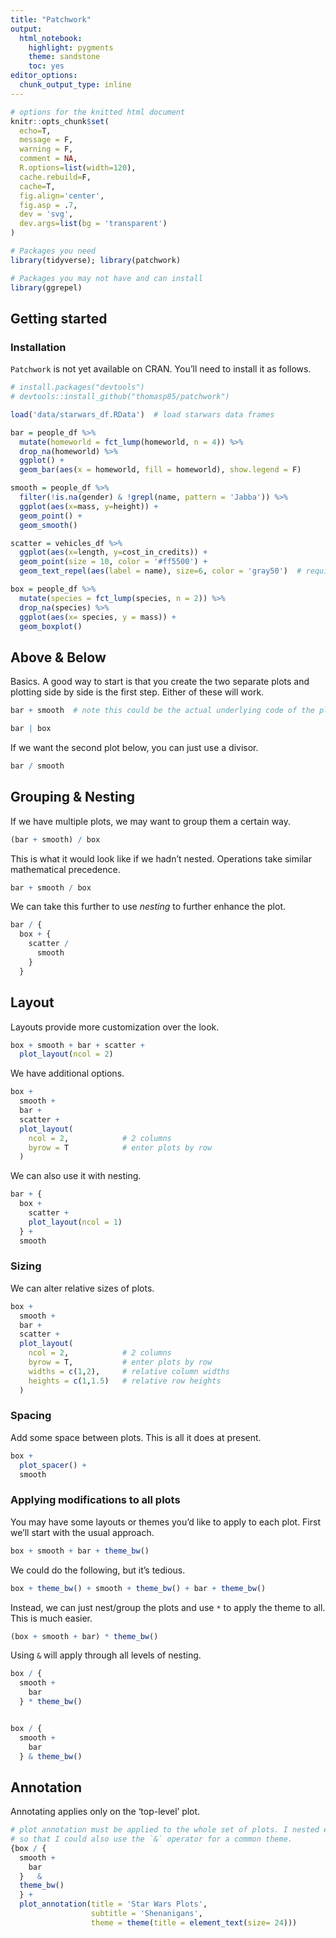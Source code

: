 ```yaml
---
title: "Patchwork"
output: 
  html_notebook: 
    highlight: pygments
    theme: sandstone
    toc: yes
editor_options: 
  chunk_output_type: inline
---
```


```r
# options for the knitted html document
knitr::opts_chunk$set(
  echo=T, 
  message = F, 
  warning = F,
  comment = NA,
  R.options=list(width=120), 
  cache.rebuild=F, 
  cache=T,
  fig.align='center', 
  fig.asp = .7,
  dev = 'svg', 
  dev.args=list(bg = 'transparent')
)
```

```r
# Packages you need
library(tidyverse); library(patchwork)

# Packages you may not have and can install
library(ggrepel)
```


## Getting started

### Installation

`Patchwork` is not yet available on CRAN. You'll need to install it as follows.

```r
# install.packages("devtools")
# devtools::install_github("thomasp85/patchwork")
```




```r
load('data/starwars_df.RData')  # load starwars data frames

bar = people_df %>% 
  mutate(homeworld = fct_lump(homeworld, n = 4)) %>% 
  drop_na(homeworld) %>% 
  ggplot() + 
  geom_bar(aes(x = homeworld, fill = homeworld), show.legend = F)

smooth = people_df %>% 
  filter(!is.na(gender) & !grepl(name, pattern = 'Jabba')) %>% 
  ggplot(aes(x=mass, y=height)) + 
  geom_point() + 
  geom_smooth()

scatter = vehicles_df %>% 
  ggplot(aes(x=length, y=cost_in_credits)) + 
  geom_point(size = 10, color = '#ff5500') +
  geom_text_repel(aes(label = name), size=6, color = 'gray50')  # requires ggrepel

box = people_df %>% 
  mutate(species = fct_lump(species, n = 2)) %>% 
  drop_na(species) %>% 
  ggplot(aes(x= species, y = mass)) +
  geom_boxplot()
```

## Above & Below

Basics.  A good way to start is that you create the two separate plots and plotting side by side is the first step.  Either of these will work.


```r
bar + smooth  # note this could be the actual underlying code of the plots
```

```r
bar | box
```



If we want the second plot below, you can just use a divisor.

```r
bar / smooth
```


## Grouping & Nesting

If we have multiple plots, we may want to group them a certain way.

```r
(bar + smooth) / box
```

This is what it would look like if we hadn't nested. Operations take similar
mathematical precedence.

```r
bar + smooth / box
```

We can take this further to use *nesting* to further enhance the plot.

```r
bar / {
  box + {
    scatter / 
      smooth
    }
  }
```

## Layout

Layouts provide more customization over the look.

```r
box + smooth + bar + scatter +
  plot_layout(ncol = 2)
```

We have additional options.

```r
box + 
  smooth + 
  bar + 
  scatter +
  plot_layout(
    ncol = 2,            # 2 columns
    byrow = T            # enter plots by row
  )
```



We can also use it with nesting.

```r
bar + {
  box + 
    scatter + 
    plot_layout(ncol = 1)
  } + 
  smooth
```

### Sizing

We can alter relative sizes of plots.

```r
box + 
  smooth + 
  bar + 
  scatter +
  plot_layout(
    ncol = 2,            # 2 columns
    byrow = T,           # enter plots by row
    widths = c(1,2),     # relative column widths
    heights = c(1,1.5)   # relative row heights
  )
```

### Spacing

Add some space between plots. This is all it does at present.

```r
box + 
  plot_spacer() +
  smooth 
```
### Applying modifications to all plots

You may have some layouts or themes you'd like to apply to each plot.  First we'll start with the usual approach.


```r
box + smooth + bar + theme_bw()
```

We could do the following, but it's tedious.

```r
box + theme_bw() + smooth + theme_bw() + bar + theme_bw()
```

Instead, we can just nest/group the plots and use `*` to apply the theme to all. This is much easier.  

```r
(box + smooth + bar) * theme_bw()
```

Using `&` will apply through all levels of nesting.

```r
box / {
  smooth + 
    bar
  } * theme_bw()


box / {
  smooth + 
    bar
  } & theme_bw()
```

## Annotation

Annotating applies only on the 'top-level' plot.

```r
# plot annotation must be applied to the whole set of plots. I nested everything
# so that I could also use the `&` operator for a common theme.
{box / {
  smooth + 
    bar
  }   & 
  theme_bw()
  } + 
  plot_annotation(title = 'Star Wars Plots', 
                  subtitle = 'Shenanigans', 
                  theme = theme(title = element_text(size= 24))) 
```

